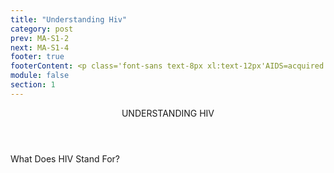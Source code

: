 ```yaml
---
title: "Understanding Hiv"
category: post
prev: MA-S1-2
next: MA-S1-4
footer: true
footerContent: <p class='font-sans text-8px xl:text-12px'AIDS=acquired immunodeficiency syndrome.<br/> <span class='font-bold'> References&#58; 1. </span> National Institutes of Health. HIV and AIDS&#58; The Basics. August 16, 2021. Accessed May 19, 2022. https://hivinfo.nih.gov/understanding-hiv/fact-sheets/hiv-and-aids-basics 2. UNAIDS. HVI and AIDS - Basic Facts. Accessed May 19, 2022. https://www.unaids.org/en/frequently-asked-questions-about-hiv-and-aids#:~:text=HIV%20is%20a%20retrovirus%20that,immune%20system%2C%20leading%20to%20immunodeficiency </p>
module: false
section: 1
---
```


<Header title="ok">
  <span className="text-red">UNDERSTANDING HIV</span>
</Header>

<SubHeader>What Does HIV Stand For?</SubHeader>

<LetterBig letters="HIV" red />
<LetterSmall letters="Humans,Immunodeficiency,virus" />

<SingleLayout center>
  <List
    type="simple"
    list="HIV impacts many communities disproportionately
  Sharing information around HIV testing and related services may elicit feelings of anger, sadness, pain, fear, or discomfort
  When sharing information about HIV, HIV testing, or HIV testing results, prioritize making a safe space that respects everyone’s feelings, actions, and thoughts
  Encourage all individuals, regardless of HIV test results, to speak with their healthcare providers about HIV prevention and treatment services suitable for them
  Terms used to refer to racial and ethnic people in these communities continue to change over time—the terminology used in this program is not exhaustive"
  />
</SingleLayout>
